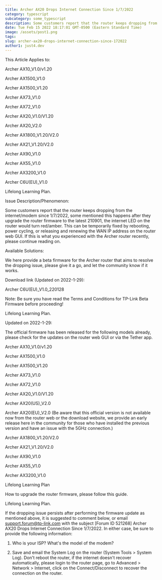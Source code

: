 ```yaml
---
title: Archer AX20 Drops Internet Connection Since 1/7/2022
category: typescript
subcategory: some_typescript
description: Some customers report that the router keeps dropping from the internet/modem since 1/7/2022, some mentioned this happens after they upgrade the router firmware to the latest 210901, the internet LED on the router would turn red/amber. This can be temporarily fixed by rebooting, power cycling, or releasing and renewing the WAN IP address on the router web GUI. If this is what you experienced with the Archer router recently, please continue reading on.
date: Tue Feb 15 2022 18:17:01 GMT-0500 (Eastern Standard Time)
image: /assets/post1.png
tags: 
slug: archer-ax20-drops-internet-connection-since-172022
author1: just4.dev
---
```

This Article Applies to:

Archer AX10_V1.0/v1.20

Archer AX1500_V1.0

Archer AX1500_V1.20

Archer AX73_V1.0

Archer AX72_V1.0

Archer AX20_V1.0/V1.20

Archer AX20_V2.0

Archer AX1800_V1.20/V2.0

Archer AX21_V1.20/V2.0

Archer AX90_V1.0

Archer AX55_V1.0

Archer AX3200_V1.0

Archer C6U(EU)_V1.0

 Lifelong Learning Plan.

Issue Description/Phenomenon:

Some customers report that the router keeps dropping from the internet/modem since 1/7/2022, some mentioned this happens after they upgrade the router firmware to the latest 210901, the internet LED on the router would turn red/amber. This can be temporarily fixed by rebooting, power cycling, or releasing and renewing the WAN IP address on the router web GUI. If this is what you experienced with the Archer router recently, please continue reading on.

 

Available Solutions:

We here provide a beta firmware for the Archer router that aims to resolve the dropping issue, please give it a go, and let the community know if it works.

Download link (Updated on 2022-1-29): 

Archer C6U(EU)_V1.0_220128

Note: Be sure you have read the Terms and Conditions for TP-Link Beta Firmware before proceeding!

 Lifelong Learning Plan.

Updated on 2022-1-29:

The official firmware has been released for the following models already, please check for the updates on the router web GUI or via the Tether app.

Archer AX10_V1.0/v1.20

Archer AX1500_V1.0

Archer AX1500_V1.20

Archer AX73_V1.0

Archer AX72_V1.0

Archer AX20_V1.0/V1.20

Archer AX20(US)_V2.0

Archer AX20(EU)_V2.0 (Be aware that this official version is not available now from the router web or the download website, we provide an early release here in the community for those who have installed the previous version and have an issue with the 5GHz connection.)

Archer AX1800_V1.20/V2.0

Archer AX21_V1.20/V2.0

Archer AX90_V1.0

Archer AX55_V1.0

Archer AX3200_V1.0

 Lifelong Learning Plan

How to upgrade the router firmware, please follow this guide.

 Lifelong Learning Plan.

If the dropping issue persists after performing the firmware update as mentioned above, it is suggested to comment below, or email support.forum@tp-link.com with the subject [Forum ID 521268] Archer AX20 Drops Internet Connection Since 1/7/2022. In either case, be sure to provide the following information:

1. Who is your ISP? What's the model of the modem?

2. Save and email the System Log on the router (System Tools > System Log). Don't reboot the router, if the internet doesn't recover automatically, please login to the router page, go to Advanced > Network > Internet, click on the Connect/Disconnect to recover the connection on the router.
